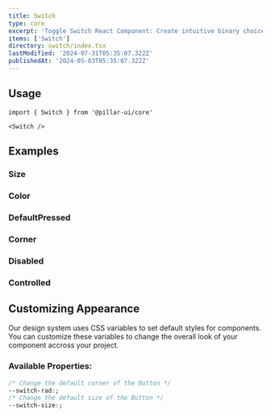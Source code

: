 ```yaml
---
title: Switch
type: core
excerpt: 'Toggle Switch React Component: Create intuitive binary choices with this versatile and customizable component.'
items: ['Switch']
directory: switch/index.tsx
lastModified: '2024-07-31T05:35:07.322Z'
publishedAt: '2024-05-03T05:35:07.322Z'
---
```


## Usage

```tsx
import { Switch } from '@pillar-ui/core'
```

```tsx
<Switch />
```

## Examples

### Size

<Prop defaultValue="4" type="'1' | '2' | '3' | '4' | '5' | '6' | '7' | '8' | '9'" />

<Playground name="switchSize" root="switch" />

### Color

<Prop defaultValue="p" type="'i' | 'd' | 'su' | 'se' | 'w' | 'p' | 'b' | 'o'" />

<Playground name="switchColor" root="switch" />

### DefaultPressed

<Prop defaultValue="false" type="boolean" />
<Playground name="switchDefaultPressed" root="switch" />

### Corner

<Prop defaultValue="full" type="'0' | '1' | '2' | '3' | '4' | '5' | 'full'" />

<Playground name="switchCorner" root="switch" />

### Disabled

<Prop defaultValue="false" type="boolean" />

<Playground name="switchDisabled" root="switch" />

### Controlled

<Playground name="switchControlled" root="switch" direction="column" />

## Customizing Appearance

Our design system uses CSS variables to set default styles for components. You can customize these variables to change the overall look of your component accross your project.

### Available Properties:

```css
/* Change the default corner of the Button */
--switch-rad:;
/* Change the default size of the Button */
--switch-size:;
```
